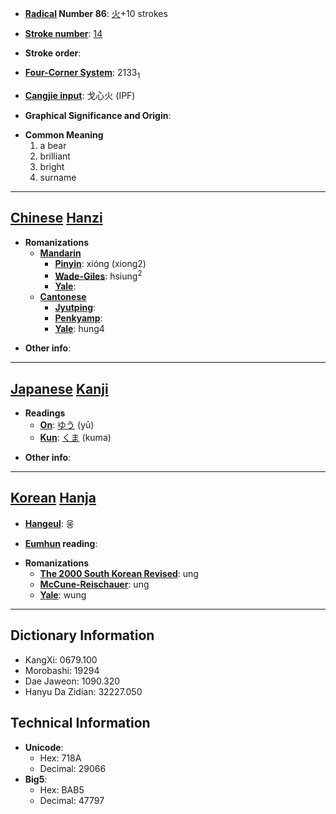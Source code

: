 * '''[[Wiktionary:Chinese radical index| Radical]] Number 86''': [[Wiktionary:Chinese radical index 火|火]]+10 strokes

* '''[[Wiktionary:Chinese total strokes index|Stroke number]]''': [[Wiktionary:Chinese total strokes index 14|14]]

* '''Stroke order''': 

* '''[[Wiktionary:Chinese four corner index|Four-Corner System]]''': 2133<sub>1</sub>

* '''[[Wiktionary:Chinese Cangjie index|Cangjie input]]''': 戈心火 (IPF)

* '''Graphical Significance and Origin''': 

* '''Common Meaning'''
*#a bear
*# brilliant
*# bright
*# surname


----

== [[Chinese]] [[Hanzi]] ==

* '''Romanizations'''
** '''[[Mandarin]]'''
*** '''[[Pinyin]]''': xióng (xiong2)
*** '''[[Wade-Giles]]''': hsiung<sup>2</sup>
*** '''[[Yale]]''': 
** '''[[Cantonese]]'''
*** '''[[Jyutping]]''':
*** '''[[Penkyamp]]''': 
*** '''[[Yale]]''': hung4

* '''Other info''': 

----

== [[Japanese]] [[Kanji]] ==

* '''Readings'''
** '''[[On]]''': [[ゆう]] (yū)
** '''[[Kun]]''': [[くま]] (kuma)

* '''Other info''':  

----

== [[Korean]] [[Hanja]] ==

* '''[[Hangeul]]''': 웅

* '''[[Eumhun]] reading''': 

* '''Romanizations'''
** '''[[The 2000 South Korean Revised Romanization|The 2000 South Korean Revised]]''': ung
** '''[[McCune-Reischauer]]''': ung
** '''[[Yale]]''': wung

----

== Dictionary Information ==

* KangXi: 0679.100
* Morobashi: 19294
* Dae Jaweon: 1090.320
* Hanyu Da Zidian: 32227.050

== Technical Information ==

* '''Unicode''':
** Hex: 718A
** Decimal: 29066
* '''Big5''':
** Hex: BAB5
** Decimal: 47797